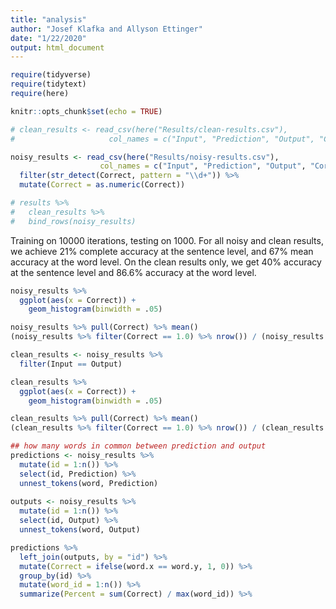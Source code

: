 ```yaml
---
title: "analysis"
author: "Josef Klafka and Allyson Ettinger"
date: "1/22/2020"
output: html_document
---
```


```r
require(tidyverse)
require(tidytext)
require(here)

knitr::opts_chunk$set(echo = TRUE)
```

```r
# clean_results <- read_csv(here("Results/clean-results.csv"), 
#                     col_names = c("Input", "Prediction", "Output", "Correct"))

noisy_results <- read_csv(here("Results/noisy-results.csv"), 
                    col_names = c("Input", "Prediction", "Output", "Correct")) %>%
  filter(str_detect(Correct, pattern = "\\d+")) %>%
  mutate(Correct = as.numeric(Correct))

# results %>% 
#   clean_results %>% 
#   bind_rows(noisy_results)
```

Training on 10000 iterations, testing on 1000. For all noisy and clean results, we achieve $21\%$ complete accuracy at the sentence level, and $67\%$ mean accuracy at the word level. On the clean results only, we get $40\%$ accuracy at the sentence level and $86.6\%$ accuracy at the word level. 

```r
noisy_results %>% 
  ggplot(aes(x = Correct)) + 
    geom_histogram(binwidth = .05)

noisy_results %>% pull(Correct) %>% mean()
(noisy_results %>% filter(Correct == 1.0) %>% nrow()) / (noisy_results %>% nrow())
```

```r
clean_results <- noisy_results %>%
  filter(Input == Output)

clean_results %>% 
  ggplot(aes(x = Correct)) + 
    geom_histogram(binwidth = .05)

clean_results %>% pull(Correct) %>% mean()
(clean_results %>% filter(Correct == 1.0) %>% nrow()) / (clean_results %>% nrow())
```

```r
## how many words in common between prediction and output
predictions <- noisy_results %>%
  mutate(id = 1:n()) %>%
  select(id, Prediction) %>%
  unnest_tokens(word, Prediction)
  
outputs <- noisy_results %>%
  mutate(id = 1:n()) %>%
  select(id, Output) %>%
  unnest_tokens(word, Output)

predictions %>%
  left_join(outputs, by = "id") %>% 
  mutate(Correct = ifelse(word.x == word.y, 1, 0)) %>%
  group_by(id) %>%
  mutate(word_id = 1:n()) %>%
  summarize(Percent = sum(Correct) / max(word_id)) %>%
  
```